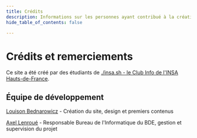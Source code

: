 ```yaml
---
title: Crédits
description: Informations sur les personnes ayant contribué à la création du site
hide_table_of_contents: false

---
```



# Crédits et remerciements

Ce site a été créé par des étudiants de [./insa.sh - le Club Info de l'INSA Hauts-de-France](https://insash.org). 

## Équipe de développement

[Louison Bednarowicz](https://www.linkedin.com/in/louisonbednarowicz) - Création du site, design et premiers contenus

[Axel Lenroué](https://www.linkedin.com/in/axel-lenroué-4101a022b) - Responsable Bureau de l'Informatique du BDE, gestion et supervision du projet



